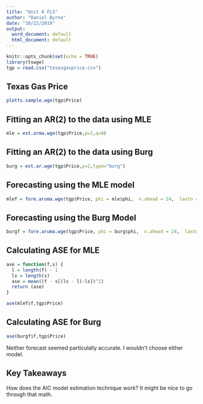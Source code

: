 ```yaml
---
title: "Unit 8 FLS"
author: "Daniel Byrne"
date: "10/22/2019"
output:
  word_document: default
  html_document: default
---
```


```r
knitr::opts_chunk$set(echo = TRUE)
library(tswge)
tgp = read.csv("texasgasprice.csv")


```

## Texas Gas Price

```r
plotts.sample.wge(tgp$Price)
```

## Fitting an AR(2) to the data using MLE
```r
mle = est.arma.wge(tgp$Price,p=2,q=0)
```
## Fitting an AR(2) to the data using Burg

```r
burg = est.ar.wge(tgp$Price,p=2,type="burg")
```

## Forecasting using the MLE model

```r
mlef = fore.aruma.wge(tgp$Price, phi = mle$phi,  n.ahead = 24,  lastn = T, limits = T, plot = T)
```

## Forecasting using the Burg Model

```r
burgf = fore.aruma.wge(tgp$Price, phi = burg$phi,  n.ahead = 24,  lastn = T, limits = T, plot = T)
```

## Calculating ASE for MLE


```r
ase = function(f,s) {
  l = length(f) - 1
  ls = length(s)
  ase = mean((f - s[(ls - l):ls])^2)
  return (ase)
}

ase(mlef$f,tgp$Price)
```

## Calculating ASE for Burg

```r
ase(burgf$f,tgp$Price)
```

Neither forecast seemed particulally accurate.  I wouldn't choose either model.


## Key Takeaways

How does the AIC model estimation technique work?  It might be nice to go through that math.
